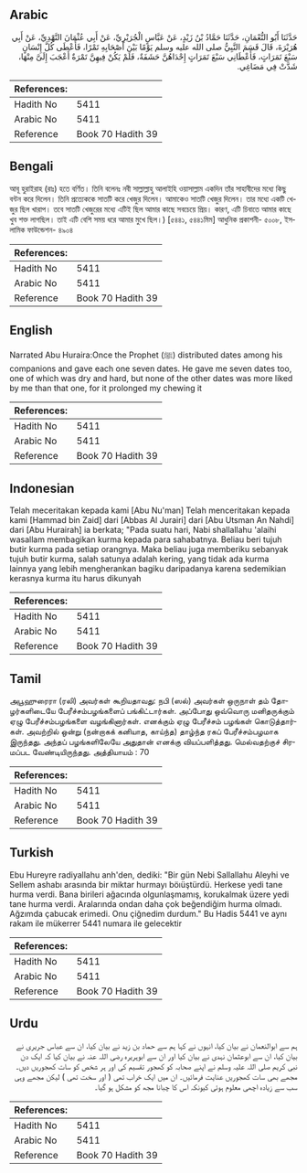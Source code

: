## Arabic


<div dir="rtl" lang="ar" style={{fontSize:'larger',backgroundColor:'#f8f9fa',padding:20}}>
حَدَّثَنَا أَبُو النُّعْمَانِ، حَدَّثَنَا حَمَّادُ بْنُ زَيْدٍ، عَنْ عَبَّاسٍ الْجُرَيْرِيِّ، عَنْ أَبِي عُثْمَانَ النَّهْدِيِّ، عَنْ أَبِي هُرَيْرَةَ، قَالَ قَسَمَ النَّبِيُّ صلى الله عليه وسلم يَوْمًا بَيْنَ أَصْحَابِهِ تَمْرًا، فَأَعْطَى كُلَّ إِنْسَانٍ سَبْعَ تَمَرَاتٍ، فَأَعْطَانِي سَبْعَ تَمَرَاتٍ إِحْدَاهُنَّ حَشَفَةٌ، فَلَمْ يَكُنْ فِيهِنَّ تَمْرَةٌ أَعْجَبَ إِلَىَّ مِنْهَا، شَدَّتْ فِي مَضَاغِي‏.‏
</div>
<div style={{backgroundColor:'#f8f9fa',padding:20, marginBottom: 10}}><table> <thead> <tr> <th>References:</th> <th></th> </tr> </thead> <tbody><tr><td>Hadith No</td><td>5411</td></tr><tr><td>Arabic No</td><td>5411</td></tr><tr><td>Reference</td><td>Book 70 Hadith 39</td></tr></tbody></table></div>

## Bengali


<div dir="ltr" lang="bn" style={{fontSize:'larger',backgroundColor:'#f8f9fa',padding:20}}>
আবূ হুরাইরাহ (রাঃ) হতে বর্ণিত। তিনি বলেনঃ নবী সাল্লাল্লাহু আলাইহি ওয়াসাল্লাম একদিন তাঁর সাহাবীদের মধ্যে কিছু বন্টন করে দিলেন। তিনি প্রত্যেককে সাতটি করে খেজুর দিলেন। আমাকেও সাতটি খেজুর দিলেন। তার মধ্যে একটি খেজুর ছিল খারাপ। তবে সাতটি খেজুরের মধ্যে এটিই ছিল আমার কাছে সবচেয়ে প্রিয়। কারণ, এটি চিবাতে আমার কাছে খুব শক্ত লাগছিল। তাই এটি বেশি সময় ধরে আমার মুখে ছিল।) [৫৪৪১, ৫৪৪১মিম] আধুনিক প্রকাশনী- ৫০০৮, ইসলামিক ফাউন্ডেশন- ৪৯০৪
</div>
<div style={{backgroundColor:'#f8f9fa',padding:20, marginBottom: 10}}><table> <thead> <tr> <th>References:</th> <th></th> </tr> </thead> <tbody><tr><td>Hadith No</td><td>5411</td></tr><tr><td>Arabic No</td><td>5411</td></tr><tr><td>Reference</td><td>Book 70 Hadith 39</td></tr></tbody></table></div>

## English


<div dir="ltr" lang="en" style={{fontSize:'larger',backgroundColor:'#f8f9fa',padding:20}}>
Narrated Abu Huraira:Once the Prophet (ﷺ) distributed dates among his companions and gave each one seven dates. He gave me seven dates too, one of which was dry and hard, but none of the other dates was more liked by me than that one, for it prolonged my chewing it
</div>
<div style={{backgroundColor:'#f8f9fa',padding:20, marginBottom: 10}}><table> <thead> <tr> <th>References:</th> <th></th> </tr> </thead> <tbody><tr><td>Hadith No</td><td>5411</td></tr><tr><td>Arabic No</td><td>5411</td></tr><tr><td>Reference</td><td>Book 70 Hadith 39</td></tr></tbody></table></div>

## Indonesian


<div dir="ltr" lang="id" style={{fontSize:'larger',backgroundColor:'#f8f9fa',padding:20}}>
Telah meceritakan kepada kami [Abu Nu'man] Telah menceritakan kepada kami [Hammad bin Zaid] dari [Abbas Al Jurairi] dari [Abu Utsman An Nahdi] dari [Abu Hurairah] ia berkata; "Pada suatu hari, Nabi shallallahu 'alaihi wasallam membagikan kurma kepada para sahabatnya. Beliau beri tujuh butir kurma pada setiap orangnya. Maka beliau juga memberiku sebanyak tujuh butir kurma, salah satunya adalah kering, yang tidak ada kurma lainnya yang lebih mengherankan bagiku daripadanya karena sedemikian kerasnya kurma itu harus dikunyah
</div>
<div style={{backgroundColor:'#f8f9fa',padding:20, marginBottom: 10}}><table> <thead> <tr> <th>References:</th> <th></th> </tr> </thead> <tbody><tr><td>Hadith No</td><td>5411</td></tr><tr><td>Arabic No</td><td>5411</td></tr><tr><td>Reference</td><td>Book 70 Hadith 39</td></tr></tbody></table></div>

## Tamil


<div dir="ltr" lang="ta" style={{fontSize:'larger',backgroundColor:'#f8f9fa',padding:20}}>
அபூஹுரைரா (ரலி) அவர்கள் கூறியதாவது: நபி (ஸல்) அவர்கள் ஒருநாள் தம் தோழர்களிடையே பேரீச்சம்பழங்களைப் பங்கிட்டார்கள். அப்போது ஒவ்வொரு மனிதருக்கும் ஏழு பேரீச்சம்பழங்களை வழங்கினார்கள். எனக்கும் ஏழு பேரீச்சம் பழங்கள் கொடுத்தார்கள். அவற்றில் ஒன்று (நன்றாகக் கனியாத, காய்ந்த) தாழ்ந்த ரகப் பேரீச்சம்பழமாக இருந்தது. அந்தப் பழங்களிலேயே அதுதான் எனக்கு வியப்பளித்தது. மெல்வதற்குச் சிரமப்பட வேண்டியிருந்தது. அத்தியாயம் : 70
</div>
<div style={{backgroundColor:'#f8f9fa',padding:20, marginBottom: 10}}><table> <thead> <tr> <th>References:</th> <th></th> </tr> </thead> <tbody><tr><td>Hadith No</td><td>5411</td></tr><tr><td>Arabic No</td><td>5411</td></tr><tr><td>Reference</td><td>Book 70 Hadith 39</td></tr></tbody></table></div>

## Turkish


<div dir="ltr" lang="tr" style={{fontSize:'larger',backgroundColor:'#f8f9fa',padding:20}}>
Ebu Hureyre radiyallahu anh'den, dediki: "Bir gün Nebi Sallallahu Aleyhi ve Sellem ashabı arasında bir miktar hurmayı böıüştürdü. Herkese yedi tane hurma verdi. Bana birileri ağacında olgunlaşmamış, korukalmak üzere yedi tane hurma verdi. Aralarında ondan daha çok beğendiğim hurma olmadı. Ağzımda çabucak erimedi. Onu çiğnedim durdum." Bu Hadis 5441 ve aynı rakam ile mükerrer 5441 numara ile gelecektir
</div>
<div style={{backgroundColor:'#f8f9fa',padding:20, marginBottom: 10}}><table> <thead> <tr> <th>References:</th> <th></th> </tr> </thead> <tbody><tr><td>Hadith No</td><td>5411</td></tr><tr><td>Arabic No</td><td>5411</td></tr><tr><td>Reference</td><td>Book 70 Hadith 39</td></tr></tbody></table></div>

## Urdu


<div dir="rtl" lang="ur" style={{fontSize:'larger',backgroundColor:'#f8f9fa',padding:20}}>
ہم سے ابوالنعمان نے بیان کیا، انہوں نے کہا ہم سے حماد بن زید نے بیان کیا، ان سے عباس جریری نے بیان کیا، ان سے ابوعثمان نہدی نے بیان کیا اور ان سے ابوہریرہ رضی اللہ عنہ نے بیان کیا کہ ایک دن نبی کریم صلی اللہ علیہ وسلم نے اپنے صحابہ کو کھجور تقسیم کی اور ہر شخص کو سات کھجوریں دیں۔ مجھے بھی سات کھجوریں عنایت فرمائیں۔ ان میں ایک خراب تھی ( اور سخت تھی ) لیکن مجھے وہی سب سے زیادہ اچھی معلوم ہوئی کیونکہ اس کا چبانا مجھ کو مشکل ہو گیا۔
</div>
<div style={{backgroundColor:'#f8f9fa',padding:20, marginBottom: 10}}><table> <thead> <tr> <th>References:</th> <th></th> </tr> </thead> <tbody><tr><td>Hadith No</td><td>5411</td></tr><tr><td>Arabic No</td><td>5411</td></tr><tr><td>Reference</td><td>Book 70 Hadith 39</td></tr></tbody></table></div>